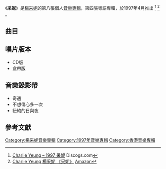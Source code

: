 {{Infobox album <!-- See Wikipedia:WikiProject_Albums -->
| name       = 采妮
| type       = [[專輯|專輯]]
| artist     = [[楊采妮|楊采妮]]
| cover      = 采妮 cover.jpg
| released   = 1997年4月
| recorded   = 1997年
| genre      = [[粵語流行音樂|粵語流行音樂]]
| length     = 41分37秒
| label      = [[千禧年代_(唱片公司)|科藝年代]]<br>[[百代唱片_(香港)|百代唱片]]
<!-- 未知參數 | number     = 10 -->
| prev_title = [[懂不懂|懂不懂]]
| prev_year  = 1996
| next_title = [[離別之前|離別之前]]
| next_year  = 1997
}}
《'''采妮'''》是[[楊采妮|楊采妮]]的第八張個人[[音樂專輯|音樂專輯]]，第四張粵語專輯，於1997年4月推出 <ref>[https://www.discogs.com/Charlie-Yeung-1997-%E9%87%87%E5%A6%AE/release/1430156 Charlie Yeung – 1997 采妮] {{Wayback|url=https://www.discogs.com/Charlie-Yeung-1997-%E9%87%87%E5%A6%AE/release/1430156 |date=20200904112208 }} Discogs.com</ref> <ref>[https://www.amazon.com/Charlie-Yeung-%E6%A5%8A%E9%87%87%E5%A6%AE-%E3%80%8A%E9%87%87%E5%A6%AE%E3%80%8B-Young/dp/B00DTNEIEE Charlie Yeung 楊采妮 《采妮》] {{Wayback|url=https://www.amazon.com/Charlie-Yeung-%E6%A5%8A%E9%87%87%E5%A6%AE-%E3%80%8A%E9%87%87%E5%A6%AE%E3%80%8B-Young/dp/B00DTNEIEE |date=20210223052318 }} [[Amazon|Amazon]]</ref> 。

==曲目==
{{tracklist
| headline        = CD
| total_length    = 41:37

| all_producer = [[杜自持|杜自持]]、[[Ted_Lo|Ted Lo]]、[[李偲菘|李偲菘]]

| title1         = 奇遇
| music1         = [[杜自持|杜自持]]<br>[[高世章|高世章]]
| lyrics1        = [[李敏_(香港)|李敏]]
| arranger1      = 杜自持
| longnote1      = '''第一主打'''
| length1        = 2:53

| title2         = 不想傷心多一次
| music2         = [[李偲菘|李偲菘]]
| lyrics2        = [[張美賢|張美賢]]
| arranger2      = [[黃銘源|黃銘源]]
| longnote2      = '''第二主打'''<br>《冒險遊戲》粵語版
| length2        = 3:54

| title3         = 愛過多少女人
| music3         = 李偲菘
| lyrics3        = 李敏
| arranger3      = 黃銘源
| longnote3      = 
| length3        = 4:15

| title4         = 好戲只半場
| music4         = [[林志美|林志美]]
| lyrics4        = [[林振強|林振強]]
| arranger4      = 杜自持
| longnote4      = 
| length4        = 4:44

| title5         = Love Don't Cry
| music5         = [[陳冠蒨|陳冠蒨]]
| lyrics5        = 張美賢
| arranger5      = [[Ted_Lo|Ted Lo]]
| longnote5      = 
| length5        = 4:56

| title6         = 最近我常失眠
| music6         = [[Robert_Seng|Robert Seng]]
| lyrics6        = 張美賢
| arranger6      = Robert Seng
| longnote6      = 
| length6        = 4:09

| title7         = BONJOR MY LOVE
| music7         = 陳冠蒨
| lyrics7        = 張美賢
| arranger7      = Ted Lo
| longnote7      = 《Bonjour台北》粵語版
| length7        = 3:37

| title8         = 玻坡摸佛
| music8         = [[Randall_Lipford|Randall Lipford]]
| lyrics8        = 李敏
| arranger8      = Randall Lipford
| longnote8      = 
| length8        = 4:56

| title9         = 紐約的日與夜
| music9         = Ted Lo
| lyrics9        = [[黃偉文|黃偉文]]
| arranger9      = Ted Lo
| longnote9      = '''第三主打'''
| length9        = 3:45

| title10        = 痛快
| music10        = [[雷宇揚|雷宇揚]]
| lyrics10       = [[阮世生|阮世生]]
| arranger10     = [[金培達|金培達]]
| longnote10     = 
| length10       = 4:23
}}

==唱片版本==
*CD版
*盒帶版

==音樂錄影帶==
*奇遇
*不想傷心多一次
*紐約的日與夜

==參考文獻==
{{reflist}}

{{楊采妮}}

[[Category:楊采妮音樂專輯|Category:楊采妮音樂專輯]]
[[Category:1997年音樂專輯|Category:1997年音樂專輯]]
[[Category:香港音樂專輯|Category:香港音樂專輯]]